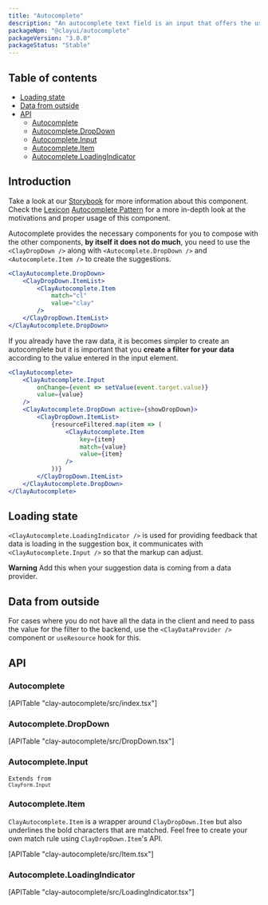 ```yaml
---
title: "Autocomplete"
description: "An autocomplete text field is an input that offers the user text suggestions while they type."
packageNpm: "@clayui/autocomplete"
packageVersion: "3.0.0"
packageStatus: "Stable"
---
```



<div class="nav-toc-title">

## Table of contents

</div>

<div class="nav-toc-absolute">
<div class="nav-toc">

- [Loading state](#loading-state)
- [Data from outside](#data-from-outside)
- [API](#api)
  - [Autocomplete](#autocomplete)
  - [Autocomplete.DropDown](#autocomplete.dropdown)
  - [Autocomplete.Input](#autocomplete.input)
  - [Autocomplete.Item](#autocomplete.item)
  - [Autocomplete.LoadingIndicator](#autocomplete.loadingindicator)

</div>
</div>

## Introduction

<div class="clay-site-alert alert alert-warning">
   Take a look at our <a href="https://storybook.clayui.com/?path=/story/clayautocomplete--with-low-level-apis-composition">Storybook</a> for more information about this component.
</div>

<div class="clay-site-alert alert alert-info">
	Check the <a href="https://liferay.design/lexicon/">Lexicon</a> <a href="https://liferay.design/lexicon/core-components/forms/text-input-variations/">Autocomplete Pattern</a> for a more in-depth look at the motivations and proper usage of this component.
</div>

Autocomplete provides the necessary components for you to compose with the other components, **by itself it does not do much**, you need to use the `<ClayDropDown />` along with `<Autocomplete.DropDown />` and `<Autocomplete.Item />` to create the suggestions.

```jsx
<ClayAutocomplete.DropDown>
	<ClayDropDown.ItemList>
		<ClayAutocomplete.Item
			match="cl"
			value="clay"
		/>
	</ClayDropDown.ItemList>
</ClayAutocomplete.DropDown>
```

If you already have the raw data, it is becomes simpler to create an autocomplete but it is important that you **create a filter for your data** according to the value entered in the input element.

```jsx
<ClayAutocomplete>
	<ClayAutocomplete.Input
		onChange={event => setValue(event.target.value)}
		value={value}
	/>
	<ClayAutocomplete.DropDown active={showDropDown}>
		<ClayDropDown.ItemList>
			{resourceFiltered.map(item => (
				<ClayAutocomplete.Item
					key={item}
					match={value}
					value={item}
				/>
			))}
		</ClayDropDown.ItemList>
	</ClayAutocomplete.DropDown>
</ClayAutocomplete>
```

## Loading state

`<ClayAutocomplete.LoadingIndicator />` is used for providing feedback that data is loading in the suggestion box, it communicates with `<ClayAutocomplete.Input />` so that the markup can adjust.

<div class="clay-site-alert alert alert-warning">
	<strong class="lead">Warning</strong>
	Add this when your suggestion data is coming from a data provider.
</div>

<AutocompleteWithLoadingState />

## Data from outside

For cases where you do not have all the data in the client and need to pass the value for the filter to the backend, use the `<ClayDataProvider />` component or `useResource` hook for this.

<AutocompleteWithDataProvider />

## API

### Autocomplete

<div>
	[APITable "clay-autocomplete/src/index.tsx"]
</div>

### Autocomplete.DropDown

<div>
	[APITable "clay-autocomplete/src/DropDown.tsx"]
</div>

### Autocomplete.Input

<code class="list-api-item-type">Extends from `ClayForm.Input`</code>

### Autocomplete.Item

`ClayAutocomplete.Item` is a wrapper around `ClayDropDown.Item` but also underlines the bold characters that are matched. Feel free to create your own match rule using `ClayDropDown.Item`'s API.

<div>
	[APITable "clay-autocomplete/src/Item.tsx"]
</div>

### Autocomplete.LoadingIndicator

<div>
	[APITable "clay-autocomplete/src/LoadingIndicator.tsx"]
</div>
